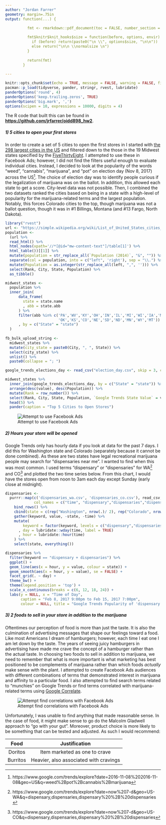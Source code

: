 ```yaml
---
author: "Jordan Farrer"
geometry: margin=.75in
output: function(...) {

          fmt <- rmarkdown::pdf_document(toc = FALSE, number_section = FALSE, df_print = 'kable', includes = includes(in_header = "header.tex"),...)
        
          fmt$knitr$knit_hooks$size = function(before, options, envir) {
            if (before) return(paste0("\n \\", options$size, "\n\n"))
            else return("\n\n \\normalsize \n")
          }
        
          return(fmt)
        }
        
---
```


```r
knitr::opts_chunk$set(echo = TRUE, message = FALSE, warning = FALSE, fig.align = 'center', size = 'small')
pacman::p_load(tidyverse, pander, stringr, rvest, lubridate)
panderOptions('round', 4)
panderOptions('keep.trailing.zeros', TRUE)
panderOptions('big.mark', ',')
options(scipen = 10, expressions = 10000, digits = 4)
```

The R code that built this can be found in **[https://github.com/jrfarrer/oidd898_hw2](https://github.com/jrfarrer/oidd898_hw2)**.

##### 1) 5 cities to open your first stores 

In order to create a set of 5 cities to open the first stores in I started with [the 298 largest cities in the US](https://simple.wikipedia.org/wiki/List_of_United_States_cities_by_population) and filtered down to the those in the 19 Midwest states specified by the [FiveThirtyEight](https://fivethirtyeight.com/datalab/what-states-are-in-the-midwest/). I attempted to use these in Facebook Ads; however, I did not find the filters useful enough to evaluate individual cities. Instead, I decided to look at the popularity of the words "weed", "cannabis", "marijuana", and "pot" on election day (Nov 8, 2017) across the US[^1]. The choice of election day was to identify people curious if the legalization of marijuana was on the ballot. In addition, this allowed each state to get a score. City-level data was not possible. Then, I combined the two datasets ranked the cities based on being in a state with a high-level of popularity for the marijuana-related terms and the largest population. Notably, this forces Colorado cities to the top, though marijuana was not a ballot question, though it was in #1 Billings, Montana (and #13 Fargo, North Dakota). 

```r
library("rvest")
url <- "https://simple.wikipedia.org/wiki/List_of_United_States_cities_by_population"
population <- 
  (url %>%
  read_html() %>%
  html_nodes(xpath='//*[@id="mw-content-text"]/table[1]') %>%
  html_table())[[1]] %>%
  mutate(population = str_replace_all(`Population (2014)`, "&", "")) %>%
  separate(col = population, into = c("left", 'right'), sep = "\\.") %>%
  mutate(Population = as.integer(str_replace_all(left, ",", ''))) %>%
  select(Rank, City, State, Population) %>%
  as_tibble()

midwest_states <-
  population %>%
  inner_join(
      data_frame(
        state = state.name
        , abb = state.abb
      ) %>%
      filter(abb %in% c('PA','WV','KY','OH','IN','IL','MI','WI','IA','MO',
                        'OK','KS','CO','NE','SD','ND','MN','WY','MT'))
      , by = c("State" = "state")
  )
  
fb_bulk_upload_string <-   
  midwest_states %>%
  mutate(city_state = paste0(City, ", ", State)) %>%
  select(city_state) %>%
  unlist() %>%
  paste0(collapse = "; ")

google_trends_elections_day <- read_csv("election_day.csv", skip = 3, col_names = c("state", "value"))

midwest_states %>%
  inner_join(google_trends_elections_day, by = c("State" = "state")) %>%
  arrange(desc(value), desc(Population)) %>%
  mutate(Rank = row_number()) %>%
  select(Rank, City, State, Population, `Google Trends State Value` = value) %>%
  head(5) %>%
  pander(caption = "Top 5 Cities to Open Stores")
```

![Attempt to use Facebook Ads](fb_ads.png)

##### 2) Hours your store will be opened

Google Trends only has hourly data if you look at data for the past 7 days. I did this for Washington state and Colorado (separately because it cannot be done combined). As these are two states have legal recreational marijuana people may search for "dispensaries near me". I wanted to find when this was most common. I used terms "dispensary" or "dispensaries" for WA[^2] and CO[^3] and plotted the two time series below. From this chart, I would have the stores open from noon to 3am each day except Sunday (early close at midnight). 

```r
dispensaries <- 
  purrr::map(c('dispensaries_wa.csv', 'dispensaries_co.csv'), read_csv, skip = 3, 
             col_names = c("time", "dispensary","dispensaries","dispensary + dispensaries")) %>% 
    bind_rows() %>%
    cbind(state = c(rep("Washington", nrow(.)/ 2), rep("Colorado", nrow(.)/ 2))) %>%
    gather(keyword, value, -state, -time) %>%
    mutate(
        keyword = factor(keyword, levels = c("dispensary","dispensaries","dispensary + dispensaries"))
      , day = lubridate::wday(time, label = TRUE)
      , hour = lubridate::hour(time)
    ) %>%
    select(state, everything())

dispensaries %>%
  filter(keyword == "dispensary + dispensaries") %>%
  ggplot() +
  geom_line(aes(x = hour, y = value, colour = state)) +
  geom_smooth(aes(x = hour, y = value), se = FALSE) +
  facet_grid(. ~ day) +
  theme_bw() + 
  theme(legend.position = 'top') +
  scale_x_continuous(breaks = c(6, 12, 18, 24)) +
  labs(y = NULL, x = "Time of Day", 
       caption = "Feb 8, 2017 9:00pm to Feb 15, 2017 7:00pm",
       colour = NULL, title = "Google Trends Popularity of 'dispensary' or 'dispensaries'")
```


##### 3) 2 foods to sell in your store in addition to the marijuana

Oftentimes our perception of food is more than just the taste. It is also the culmination of advertising messages that shape our feelings toward a food. Like most Americans I dream of hamburgers; however, each time I eat one I am let down by the taste. The years of seeing juicy hamburgers in advertising have made me crave the concept of a hamburger rather than the actual taste. In choosing two foods to sell in addition to marijuana, we need to remember that what is more important is what marketing has best positioned to be complements of marijuana rather than which foods *actually* make sense with the plant. I attempted to create Facebook Ads audiences with different combinations of terms that demonstrated interest in marijuana and affinity to a particular food. I also attempted to find search terms related to "munchies" on Google Trends or find terms correlated with marijuana-related terms using [Google Correlate](https://www.google.com/trends/correlate). 

![Attempt find correlations with Facebook Ads](fb_ads2.png)

Unfortunately, I was unable to find anything that made reasonable sense. In the case of food, it might make sense to go do the Malcolm Gladwell approach to "go with your gut". Moreover, product choice is more likely to be something that can be tested and adjusted. As such I would recommend:

|Food|Justification|
|:----:|:----:|
|Doritos|Item marketed as one to crave|
|Burritos|Heavier, also associated with cravings|

[^1]: https://www.google.com/trends/explore?date=2016-11-08%202016-11-08&geo=US&q=weed%2Bpot%2Bcannabis%2Bmarijuana
[^2]: https://www.google.com/trends/explore?date=now%207-d&geo=US-WA&q=dispensary,dispensaries,dispensary%20%2B%20dispensaries
[^3]: https://www.google.com/trends/explore?date=now%207-d&geo=US-CO&q=dispensary,dispensaries,dispensary%20%2B%20dispensaries 

